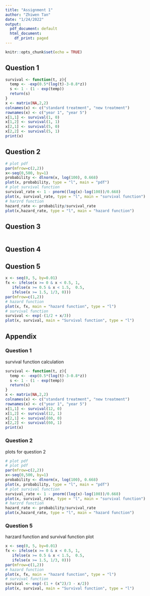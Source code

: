 ```yaml
---
title: "Assignment 1"
author: "Zhiwen Tan"
date: "1/24/2022"
output:
  pdf_document: default
  html_document:
    df_print: paged
---
```


```r
knitr::opts_chunk$set(echo = TRUE)
```

## Question 1

```{=latex}
The survival function is given by\\
\begin{align*}
    S(t) &= P(T > t))\\
    &= P(log(T) > log(t)))\\
    &= P(3 + 0.8Z + 2W > log(t)))\\
    &= P(W > \frac{1}{2}(log(t)-3-0.8Z))\\
    &= 1 - P(W \le \frac{1}{2}(log(t)-3-0.8Z))\\
    &= 1 - \Phi(\frac{1}{2}(log(t)-3-0.8Z))
\end{align*}\\
Since we know $W$ has a standard extreme value distribution, so we know $\Phi$ is CDF of the standard extreme value distribution. Therefore, we can calculate the survival probabilities for treatment A and B.\\
For a standard extreme value distribution, we know $W ~ EV(\mu = 0, \sigma = 1)$, thus, CDF $G(t) = 1- e^{-e^t}$.\\
Now we have survival function\\
\begin{align*}
    S(t) &= 1 - (1 - (e^{-e^{\frac{1}{2}(log(t)-3-0.8Z)}})\\
    &= e^{-e^{\frac{1}{2}(log(t)-3-0.8Z)}}
\end{align*}\\
To find the survival probabilities of the two treatments at 1 year and 5 years, we need to know the time unit. in this question, we have time to relapse in years, so we don't need to convert it month. Then we can plug the value t and z in this function. The results are shown as below.\\
We can see the survival probability for new treatmetn is greater than standard treatment, and this is becasue the survival function is an exponential function with a negative power. The result means the probability of relapse in 1 year for standard treatment is 1 - 80\% = 20\%, the probability of relapse in 1 year for new treatment is 1 - 86\% = 14\%, the probability of relapse in 5 year for standard treatment is 1 - 61\% = 39\%, the probability of relapse in 5 year for new treatment is 1 - 72\% = 28\%. Now we can conclude that the new treatment is better than the standard treatment becasue the propotion of people relapses is less than the standard treatment.\\
```
```r
survival <- function(t, z){
  temp <- -exp(0.5*(log(t)-3-0.8*z))
  s <- 1 - (1 - exp(temp))
  return(s)
}
x <- matrix(NA,2,2)
colnames(x) <- c("standard treatment", "new treatment")
rownames(x) <- c("year 1", "year 5")
x[1,1] <- survival(1, 0)
x[1,2] <- survival(1, 1)
x[2,1] <- survival(5, 0)
x[2,2] <- survival(5, 1)
print(x)
```

## Question 2

```{=latex}
\begin{itemize}
    \item [(a)]
    From lecture notes, we know the survival function for logmormal distribution T is\\
    \begin{align*}
        S(t) = 1 - \Phi(\frac{log(t)-\mu}{\sigma})\\
    \end{align*}
    Then we can use the survival function to calculate the hazard function. The Hazard is given by\\
    \begin{align*}
        h(t) &= \frac{f(t)}{S(t)}\\
        &= \frac{-S'(t)}{S(t)}\\
        &= \frac{\frac{d}{dt} (1 - \Phi(\frac{log(t)-\mu}{\sigma}))}{1 - \Phi(\frac{log(t)-\mu}{\sigma})}\\
        &= \frac{-(0 -\frac{1}{t\sigma} \phi(\frac{log(t)-\mu}{\sigma}))}{1 - \Phi(\frac{log(t)-\mu}{\sigma})}\\
        &= \frac{\frac{1}{t\sigma}\phi(\frac{log(t)-\mu}{\sigma})}{1 - \Phi(\frac{log(t)-\mu}{\sigma})}\\
    \end{align*}
    \item [(b)]
        The standard normal distribution has a pdf\\
    $f(y) = \frac{1}{\sigma\sqrt{2\pi}} \exp\left( -\frac{1}{2}\left(\frac{y-\mu}{\sigma}\right)^{\!2}\,\right)$\\
    Since we know for a log normal distribution T, $Y = logT$ where $Y$ in $Normal(\mu, \sigma^2)$. so we could derive the pdf of T from here\\
    \begin{align*}
        Y &= logT\\
        T &= e^Y\\
        F_T(t) &= P[T \le t]\\
        &= P[e^y \le t]\\
        &= P[y \le logt]\\
        &= F_Y(logt)\\
        f_T(t) &= \frac{d}{dt} F_Y(logt)\\
        &= 1/t f_y(logt)\\
        &= \frac{1}{t} \frac{1}{\sigma\sqrt{2\pi}} \exp\left( -\frac{1}{2}\left(\frac{logt-\mu}{\sigma}\right)^{\!2}\,\right)
    \end{align*}
    Now we have the pdf for T, then we need to get the CDF for T\\
    \begin{align*}
        S(t) &= 1 - F(t)\\
        F(t) &= 1 - S(t)\\
        &= 1 - (1 - \Phi(\frac{logt-\mu}{\sigma}))\\
        &= \Phi(\frac{logt-\mu}{\sigma})
    \end{align*}
    We also know the survival function for T is\\
    \begin{align*}
        S(t) &= 1 - \Phi(\frac{logt-\mu}{\sigma})
    \end{align*}
    we know the median = 100 and 95 percentile = 300, so we can calculate $\mu$ and $\sigma$. Since $log(t) = \mu_{lognormal} + \sigma*N(0,1)$, and $\mu_{normal} = e^\mu_{lognormal}$, so we we have $\mu_{lognormal} = log(\mu_{normal}) = log(100)$, take this in, we have $log(300) = log(100) + \sigma*1.65$ which is $\sigma = \frac{log(300) - log(100)}{1.65} = 0.668$\\
    \begin{align}
        f_T(t) &= \frac{1}{t} \frac{1}{0.668\sqrt{2\pi}} \exp\left( -\frac{1}{2}\left(\frac{logt-log(100)}{0.668}\right)^{\!2}\,\right) \label{1} \\
        F_T(t) &= \Phi(\frac{logt-log(100)}{0.668}) \label{2}\\
        S(t) &= 1 - \Phi(\frac{logt-log(100)}{0.668}) \label{3}\\
        h(t) &= \frac{\phi(\frac{log(t)-log(100)}{0.668})}{1 - \Phi(\frac{log(t)-log(100)}{0.668})} \label{4}\\
        T &\sim lognormal(log100, 0.668)
    \end{align}
    \item [(c)]
    The pdf, survival function and hazard function are shown as below
\end{itemize}

```
```r
# plot pdf
par(mfrow=c(2,2))
x<-seq(0,500, by=1)
probability <- dlnorm(x, log(100), 0.668)
plot(x, probability, type = "l", main = "pdf")
# plot survival function
survival_rate <- 1 - pnorm((log(x)-log(100))/0.668)
plot(x, survival_rate, type = "l", main = "survival function")
# harzrd function
hazard_rate <- probability/survival_rate
plot(x,hazard_rate, type = "l", main = "hazard function")
```
\newpage

## Question 3

```{=latex}
\begin{itemize}
    \item [(a)]
    Let $W \sim logistic(0,1)$, then $G(w) \sim \frac{e^w}{1 + e^w}$.\\ let $Y \sim logistic(\mu, \sigma)$, then\\
    \begin{align*}
        F_Y(y) &= P(Y \le y)\\
        &= P(\frac{Y-\mu}{\sigma} \le \frac{y-\mu}{\sigma}) \tag{1}\\
    \end{align*}
    now let $W = \frac{Y-\mu}{\sigma}$, then we have\\
    \begin{align*}
        F_W(w) &= P(W \le w)\\
        &= P(\frac{Y-\mu}{\sigma} \le w)\\
        &= P(Y \le \mu + \sigma w)\\
        &= F_Y(\mu + \sigma w)\\
        &= \frac{e^w}{1 + e^w}
    \end{align*}
    we can see this is the cdf of $logistic(0,1)$. therefore, we have\\
    \begin{align*}
        F_Y(y) &= P(W \le \frac{y-\mu}{\sigma}) \tag{continue from (1)}\\
        &= G(\frac{y-\mu}{\sigma})
    \end{align*}
    Therefore, $Y \sim logistic(\mu, \sigma)$ is a location-scale distribution. Since $Y = logT$, we can conclude that T has a log location-scale distribution 
    \item [(b)]
    We could first calculate the survival function using $\mu$ and $\sigma$ 
    \begin{align*}
        Y &= logT\\
        T &= e^Y\\
        F_T(t) &= P[T \le t]\\
        &= P[e^y \le t]\\
        &= P[y \le logt]\\
        &= F_Y(logt)\\
        &= \frac{e^\frac{logt-\mu}{\sigma}}{1+e^\frac{logt-\mu}{\sigma}}\\
    \end{align*}
    Since we know $S(t) = 1 - F(t)$, so we have\\
    \begin{align*}
        S(t) &= 1 - \frac{e^\frac{logt-\mu}{\sigma}}{1+e^\frac{logt-\mu}{\sigma}}\\
        &= \frac{1 + e^\frac{logt-\mu}{\sigma}}{1+e^\frac{logt-\mu}{\sigma}} - \frac{e^\frac{logt-\mu}{\sigma}}{1+e^\frac{logt-\mu}{\sigma}}\\
        &= \frac{1}{1+e^\frac{logt-\mu}{\sigma}}
    \end{align*}
    Then let $\lambda = e^\frac{-\mu}{\sigma}$, and $\alpha = \frac{1}{\sigma}$, then we have\\
    \begin{align*}
        S(t) &= \frac{1}{1 + e^\frac{logt}{\sigma}e^\frac{-\mu}{\sigma}}\\
        &= \frac{1}{1 + t^\frac{1}{\sigma}e^\frac{-\mu}{\sigma}}\\
        &= \frac{1}{1 + \lambda t^\alpha}
    \end{align*}
    Now we have the desired S(t). For h(t), we only need to use the formula $h(t) = \frac{-S'(t)}{S(t)}$.\\
    \begin{align*}
        S'(t)&= \frac{d}{dt}\frac{1}{1 + \lambda t^\alpha}\\
        &= -\frac{\frac{d}{dt}(1 + \lambda t^\alpha)}{(1 + \lambda t^\alpha)^2}\\
        &= -\frac{\lambda\frac{d}{dt}t^\alpha}{(1 + \lambda t^\alpha)^2}\\
        &= -\frac{\alpha\lambda t^{\alpha-1}}{(1 + \lambda t^\alpha)^2}\\
        h(t) &= \frac{-S'(t)}{S(t)}\\
        &= \frac{\frac{\alpha\lambda t^{\alpha-1}}{(1 + \lambda t^\alpha)^2}}{\frac{1}{1 + \lambda t^\alpha}}\\
        &= \frac{\alpha\lambda t^{\alpha-1}}{1 + \lambda t^\alpha}
    \end{align*}
    Now we have shown T can be written as $h(t) = \frac{\alpha\lambda t^{\alpha-1}}{1 + \lambda t^\alpha}$, and $S(t) = \frac{1}{1 + \lambda t^\alpha}$
\end{itemize}
```
```r
```

## Question 4

```{=latex}
Since T is a continuous random variable, the we will have the pdf and cdf for this T which denote as $f_T(t)$ and $F_T(t)$, From here, we can get calculate E(T).\\
\begin{align*}
    E(T) &= \int_{0}^{\infty} tf_T(t) dt\\
    &= \int_{0}^{\infty} -t\frac{d}{dt}S(t) \tag{since $f_T(t) = -\frac{d}{dt}S(t)$}\\
    &= -tS(t)\Big|_0^\infty - \int_{0}^{\infty} S(t) \frac{d}{dt}(-t) dt \tag{integral by part}\\
    &= 0 + \int_{0}^{\infty} S(t) dt \tag{we know $lim_{t \rightarrow \infty}tS(t) = 0$}\\
    &= \int_{0}^{\infty} S(t) dt
\end{align*}
Therefore, we have proved, $E(T) = \int_{0}^{\infty} S(t) dt$.
```

\newpage

## Question 5

```{=latex}
\begin{itemize}
    \item [(a)]
    To find survival function $S(t)$, we could use the formula $S(t) = e^{-H(t)}$. Now, we need to find $H(t)$, since this is a piece-wise function, wen need to sum up all intervals to get H(t). Then for each interval $\tau_{i-1} \le t \le \tau_i$\\
    \begin{align*}
        H(t) &= \int_{0}^{t} h(t) dt\\
        &= \int_{0}^{\tau_1} \theta_1 dt+ \int_{\tau_1}^{\tau_2} \theta_2 dt + ... + \int_{\tau_{k-2}}^{\tau_{k-1}} \theta_{k-1} dt + \int_{\tau_{k-1}}^{t} \theta_k dt\\
        &= \sum_{j = 1}^{i - 1} \int_{\tau_{j-1}}^{\tau_j} \theta_j dt + \int_{\tau_{i-1}}^{t} \theta_i dt\\
        &= \sum_{j = 1}^{i - 1} \theta_j(\tau_j - (\tau_{j - 1})) + \theta_i(t - (\tau_{i - 1}))
    \end{align*}
    Then we can calculate $S(t)$ \\
    \begin{align*}
        S(t) &= e^{-H(t)}\\
        &= exp[{-\sum_{j = 1}^{i - 1} \theta_j(\tau_j - (\tau_{j - 1})) - \theta_i(t - (\tau_{i - 1}))}]
    \end{align*}
    Now we have the desired survival function.
    
    \item [(b)]
    We need to find the actual survival curve first\\
     \begin{align*}
        H(t) &= \int_{0}^{0.5} 1 dt+ \int_{0.5}^{1.5} \frac{1}{2} dt + \int_{1.5}^{t} \frac{1}{3} dt\\
        &= t\Big|_0^{0.5} + \frac{1}{2}t\Big|_{0.5}^{1.5} + \frac{1}{3}t\Big|_{1.5}^{t}\\
        &= 0.5 + 0.5 + \frac{t}{3} - 0.5\\
        &= \frac{1}{2} + \frac{t}{3}\\
        S(t) &= e ^ {-(\frac{1}{2} + \frac{t}{3})}
    \end{align*}
    for harzard function, we could just plug numbers in to the given $h(t)$\\
    Now we have two plots below shown hazard function and survival function\\
\end{itemize}
```
```r
x <- seq(0, 5, by=0.01)
fx <- ifelse(x >= 0 & x < 0.5, 1,
   ifelse(x >= 0.5 & x < 1.5,  0.5,
   ifelse(x >= 1.5, 1/3, 0)))
par(mfrow=c(1,2))
# hazard function
plot(x, fx, main = "hazard function", type = "l")
# survival function 
survival <- exp(-(1/2 + x/3))
plot(x, survival, main = "Survival function", type = "l")
```
```{=latex}
from the above plots, we can see even though the hazard function is peicewise,the survival function is still continuous.\\
\begin{itemize}
    \item [(c)]
    If T is a piece wise exponential distribution, then we know the exact hazard rate (h(t)) on each interval. From part (a), we know the cumulative hazard ratio is \\
    \begin{align*}
        H(t) = \sum_{j = 1}^{i - 1} \theta_j(\tau_j - (\tau_{j - 1})) + \theta_i(t - (\tau_{i - 1}))
    \end{align*}
    because the first part\\
    \begin{align*}
        \sum_{j = 1}^{i - 1} \theta_j(\tau_j - (\tau_{j - 1}))
    \end{align*}
    is a function that not related to x, so we could see this part as a constant $c_1$.\\
    Then we have\\
    \begin{align*}
        H(t) = c_1 + \theta_i(t - (\tau_{i - 1}))
    \end{align*}
    From here, we can see the second term can be rewritten to \\
    \begin{align*}
        \theta_i t - \theta_i(\tau_{i - 1})
    \end{align*}
    since the $\theta_i(\tau_{i - 1})$ is not a function of t, so we could let this part equals to $c_2$.\\
    Then we have\\
    \begin{align*}
        H(t) = c_1 + \theta_i t - c_2
    \end{align*}
    combine c1 and c2 to get a constant c, then we have\\
    \begin{align*}
        H(t) = c + \theta_i t
    \end{align*}
    Now, the survival function is just $S(t) = e^{-H(t)}$, so in our case, the survival function can be written as\\
    \begin{align*}
        S(t) &= e^{-(c + \theta_i t)}\\
        &= e^{-c} e^{-\theta_i t}\\
        &= a e^s \tag{let $a = e^-c$, and $s = -\theta_i t$}
    \end{align*}
    From here we can see $S(t)$ is just an exponential function. Since an exponential function is continuous, so know $S(t)$ is continuous, this means T is a continuous random variable.
\end{itemize}
```

## Appendix

### Question 1 

survival function calculation
```r
survival <- function(t, z){
  temp <- -exp(0.5*(log(t)-3-0.8*z))
  s <- 1 - (1 - exp(temp))
  return(s)
}
x <- matrix(NA,2,2)
colnames(x) <- c("standard treatment", "new treatment")
rownames(x) <- c("year 1", "year 5")
x[1,1] <- survival(12, 0)
x[1,2] <- survival(12, 1)
x[2,1] <- survival(60, 0)
x[2,2] <- survival(60, 1)
print(x)
```

### Question 2

plots for question 2
```r
# plot pdf
# plot pdf
par(mfrow=c(2,2))
x<-seq(0,500, by=1)
probability <- dlnorm(x, log(100), 0.668)
plot(x, probability, type = "l", main = "pdf")
# plot survival function
survival_rate <- 1 - pnorm((log(x)-log(100))/0.668)
plot(x, survival_rate, type = "l", main = "survival function")
# harzrd function
hazard_rate <- probability/survival_rate
plot(x,hazard_rate, type = "l", main = "hazard function")
```

### Question 5

harzard function and survival function plot
```r
x <- seq(0, 5, by=0.01)
fx <- ifelse(x >= 0 & x < 0.5, 1,
   ifelse(x >= 0.5 & x < 1.5,  0.5,
   ifelse(x >= 1.5, 1/3, 0)))
par(mfrow=c(1,2))
# hazard function
plot(x, fx, main = "hazard function", type = "l")
# survival function 
survival <- exp(-(1 + (x^2)/3 - x/2))
plot(x, survival, main = "Survival function", type = "l")
```